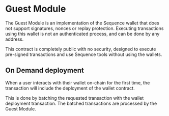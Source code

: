 # Guest Module

The Guest Module is an implementation of the Sequence wallet that does not support signatures, nonces or replay protection.
Executing transactions using this wallet is not an authenticated process, and can be done by any address.

This contract is completely public with no security, designed to execute pre-signed transactions and use Sequence tools without using the wallets.

## On Demand deployment

When a user interacts with their wallet on-chain for the first time, the transaction will include the deployment of the wallet contract.

This is done by batching the requested transaction with the wallet deployment transaction.
The batched transactions are processed by the Guest Module.

